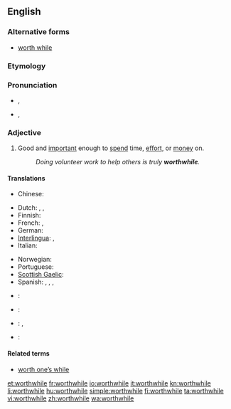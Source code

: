 ==English==

===Alternative forms===
* [[worth while]]

===Etymology===
{{compound|worth|while}}

===Pronunciation===
* {{a|UK|in accents with the [[wine-whine merger]]}} {{IPA|/wɜː(ɹ)θˈwaɪl/}}, {{SAMPA|/w3:(r)T"waIl/}}
* {{a|UK|in accents without the merger}} {{IPA|/wɜː(ɹ)θˈʍaɪl/}}, {{SAMPA|/w3:(r)T"WaIl/}}

===Adjective===
{{en-adj}}

# Good and [[important]] enough to [[spend]] time, [[effort]], or [[money]] on.
#: ''Doing volunteer work to help others is truly '''worthwhile'''.''

====Translations====
{{trans-top|good and important enough to spend time, effort, or money on}}
* Chinese:
*: {{trreq|Mandarin}}
* Dutch: {{t+|nl|de moeite lonend}}, {{t|nl|de moeite waard}}, {{t+|nl|waardevol}}
* Finnish: {{t-|fi|vaivan arvoinen}}
* French: {{t|fr|de valeur}}, {{t|fr|valant la peine}}
* German: {{t-|de|lohnend}}
* [[Interlingua]]: {{t|ia|de valor|xs=Interlingua}}, {{t|ia|que vale le pena|xs=Interlingua}}
* Italian: {{t+|it|che vale la pena}}
{{trans-mid}}
* Norwegian: {{t|no|umaken verd}}
* Portuguese: {{t|pt|vantajoso}}
* [[Scottish Gaelic]]: {{t-|gd|fiach|xs=Scottish Gaelic}}
* Spanish: {{t|es|de valor}}, {{t+|es|que vale la pena}}, {{t|es|que merece la pena}}, {{t|es|que compensa (el esfuerzo)}}
{{trans-bottom}}

{{checktrans-top}}
* {{ttbc|Korean}}: {{t|ko|값지다|tr=gapjida|sc=Hang}}
* {{ttbc|Norwegian}}: {{t|no|verdifull}}
* {{ttbc|Russian}}: {{t|ru|стоящий|tr=stójaščij}}, {{t+|ru|стоить|tr=stóit'}} {{qualifier|verb}}
* {{ttbc|Swahili}}: {{t+|sw|dhamana|xs=Swahili}}
{{trans-bottom}}

====Related terms====
* [[worth one’s while]]

[[et:worthwhile]]
[[fr:worthwhile]]
[[io:worthwhile]]
[[it:worthwhile]]
[[kn:worthwhile]]
[[li:worthwhile]]
[[hu:worthwhile]]
[[simple:worthwhile]]
[[fi:worthwhile]]
[[ta:worthwhile]]
[[vi:worthwhile]]
[[zh:worthwhile]]
[[wa:worthwhile]]